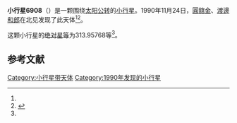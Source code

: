 {{Infobox planet
| bgcolour = #FFFFC0
| name = 6908 Kunimoto
| symbol = 
| image = 
| caption = 
| discovery = yes
| discovery_ref = 
| discoverer = [[圓舘金|圓舘金]]、[[渡邊和郎|渡邊和郎]]
| discovery_site = [[北见|北见]] 
| discovered = 1990年11月24日
| designations = yes
| mp_name = 
| named_after = 
| alt_names = 1990 WB3/ 1992 EJ7 / 1993 JN1
| mp_category = [[主带小行星|主带小行星]]
| orbit_ref = <ref name="a">[http://ssd.jpl.nasa.gov/sbdb.cgi?sstr=6908 6908 Kunimoto] {{Wayback|url=http://ssd.jpl.nasa.gov/sbdb.cgi?sstr=6908 |date=20140829013257 }}，小行星數據庫瀏覽器（JPL Small-Body Database Browser）－[[美国国家航空航天局|美国国家航空航天局]]喷气推进实验室</ref>
| epoch = 2456400.5 (2013年4月18日更新)
| aphelion = {{convert|3.0003683|AU|km|3|abbr=on|lk=out}}
| perihelion = {{convert|2.4965217|AU|km|3|abbr=on}}
| semimajor = {{convert|2.7484450|AU|km|3|abbr=on}}
| eccentricity = 0.0916603
| period = 1664.289968 [[日|日]]<br />4.56[[儒略年|儒略年]]
| avg_speed = 
| inclination = 5.61089
| asc_node = 74.40897
| mean_anomaly = 
| arg_peri = 313.95768
| satellites = 
| physical_characteristics = yes
| dimensions = 
| mass = 
| density = 
| surface_grav = 
| escape_velocity = 
| sidereal_day = 
| axial_tilt = 
| pole_ecliptic_lat = 
| pole_ecliptic_lon = 
| albedo = 
| temperatures= 
| temp_name1 = 
| mean_temp_1 = 
| max_temp_1 = 
| temp_name2 = 
| max_temp_2 = 
| spectral_type = 
| abs_magnitude = 313.95768
}}

'''小行星6908'''（{{lang-en|6908 Kunimoto}}）是一颗围绕[[太阳|太阳]][[公转|公转]]的[[小行星|小行星]]。1990年11月24日，[[圓舘金|圓舘金]]、[[渡邊和郎|渡邊和郎]]在北见发现了此天体<ref name="a" /><ref>{{cite news|title=小行星列表|url=http://cfa-www.harvard.edu/iau/lists/NumberedMPs.txt|accessdate=2013-07-08|newspaper=哈佛大学|archive-date=2008-05-17|archive-url=https://web.archive.org/web/20080517010638/http://cfa-www.harvard.edu/iau/lists/NumberedMPs.txt|dead-url=no}}</ref>。

这颗小行星的[[绝对星等|绝对星等]]为313.95768等<ref name="a" />。

==参考文献==
{{reflist}}
{{Minor Planet Number|[[小行星6907|小行星6907]]|[[小行星6909|小行星6909]]}}

{{小天体}}

[[Category:小行星带天体|Category:小行星带天体]]
[[Category:1990年发现的小行星|Category:1990年发现的小行星]]


{{asteroid-stub}}